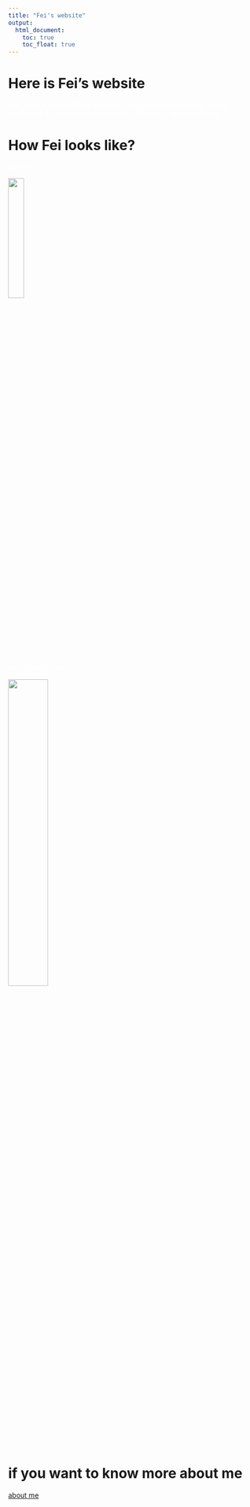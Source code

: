 ```yaml
---
title: "Fei's website"
output: 
  html_document:
    toc: true
    toc_float: true
---
```


<style>
    body {
    background: url('image/bioart.png');
    background-position: center center;
    background-size: cover;
    background-repeat: no-repeat;
    background-attachment: fixed;
    }
</style>

# Here is Fei's website 

<p style="color:white;"> LOL, here is the Fei Xiao's website. I am creating this website for my homework 4, Jeff says the website will be useful, and we will see....</p>

# How Fei looks like? 

<p style="color:white;"> It's me!! </p>

<img src="image/little.JPG" style = "width:25%"/>


<p style="color:white;">and 20 years later </p>

<img src="image/now.jpeg" style = "width:40%"/>




# if you want to know more about me 
[about me](about.html)





